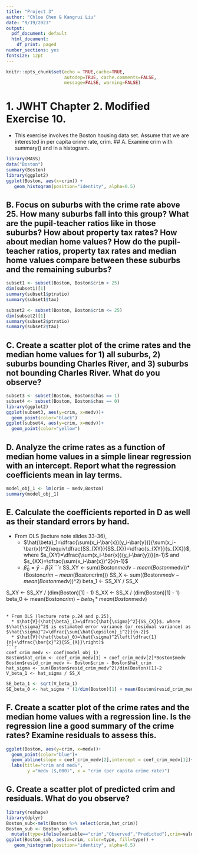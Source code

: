 ```yaml
---
title: "Project 3"
author: "Chloe Chen & Kangrui Liu"
date: "9/19/2023"
output:
  pdf_document: default
  html_document:
    df_print: paged
number_sections: yes
fontsize: 12pt
---
```

```r
knitr::opts_chunk$set(echo = TRUE,cache=TRUE, 
                      autodep=TRUE, cache.comments=FALSE,
                      message=FALSE, warning=FALSE)
```

# 1. JWHT Chapter 2. Modified Exercise 10.
- This exercise involves the Boston housing data set. Assume that we are interested in per capita crime rate, crim.
## A. Examine crim with summary() and in a histogram.
```r
library(MASS)
data("Boston")
summary(Boston)
library(ggplot2)
ggplot(Boston, aes(x=crim)) +
   geom_histogram(position="identity", alpha=0.5)
```

## B. Focus on suburbs with the crime rate above 25. How many suburbs fall into this group? What are the pupil-teacher ratios like in those suburbs? How about property tax rates? How about median home values? How do the pupil-teacher ratios, property tax rates and median home values compare between these suburbs and the remaining suburbs?
```r
subset1 <- subset(Boston, Boston$crim > 25)
dim(subset1)[1]
summary(subset1$ptratio)
summary(subset1$tax)

subset2 <- subset(Boston, Boston$crim <= 25)
dim(subset2)[1]
summary(subset2$ptratio)
summary(subset2$tax)
```

## C. Create a scatter plot of the crime rates and the median home values for 1) all suburbs, 2) suburbs bounding Charles River, and 3) suburbs not bounding Charles River. What do you observe?
```r
subset3 <- subset(Boston, Boston$chas == 1)
subset4 <- subset(Boston, Boston$chas == 0)
library(ggplot2)
ggplot(subset3, aes(y=crim, x=medv))+ 
  geom_point(color="black") 
ggplot(subset4, aes(y=crim, x=medv))+ 
  geom_point(color="yellow") 
```

## D. Analyze the crime rates as a function of median home values in a simple linear regression with an intercept. Report what the regression coefficients mean in lay terms.
```r
model_obj_1 <- lm(crim ~ medv,Boston)
summary(model_obj_1)
```

## E. Calculate the coefficients reported in D as well as their standard errors by hand.
* From OLS (lecture note slides 33-36), 
  * $\hat{\beta}_1=\dfrac{\sum(x_i-\bar{x})(y_i-\bar{y})}{\sum(x_i-\bar{x})^2}\equiv\dfrac{SS_{XY}}{SS_{X}}=\dfrac{s_{XY}}{s_{XX}}$, where $s_{XY}=\dfrac{\sum(x_i-\bar{x})(y_i-\bar{y})}{n-1}$ and $s_{XX}=\dfrac{\sum(x_i-\bar{x})^2}{n-1}$
  * $\hat{\beta}_0=\bar{y}-\hat{\beta}_1\bar{x}$
```r
SS_XY <- sum((Boston$medv-mean(Boston$medv))*(Boston$crim - mean(Boston$crim)))
SS_X <- sum((Boston$medv-mean(Boston$medv))^2)
beta_1 <- SS_XY / SS_X

S_XY <- SS_XY / (dim(Boston)[1] - 1)
S_XX <- SS_X / (dim(Boston)[1] - 1)
beta_0 <- mean(Boston$crim) - beta_1 * mean(Boston$medv)
```

* From OLS (lecture note p.24 and p.25), 
  * $\hat{V}(\hat{\beta}_1)=\dfrac{\hat{\sigma}^2}{SS_{X}}$, where $\hat{\sigma}^2$ is estimated error variance (or residual variance) as $\hat{\sigma}^2=\dfrac{\sum{\hat{\epsilon}_i^2}}{n-2}$
  * $\hat{V}(\hat{\beta}_0)=\hat{\sigma}^2\left(\dfrac{1}{n}+\dfrac{\bar{x}^2}{SS_{X}}\right)$
```r
coef_crim_medv <- coef(model_obj_1)
Boston$hat_crim <- coef_crim_medv[1] + coef_crim_medv[2]*Boston$medv
Boston$resid_crim_medv <- Boston$crim - Boston$hat_crim
hat_sigma <- sum(Boston$resid_crim_medv^2)/dim(Boston)[1]-2
V_beta_1 <- hat_sigma / SS_X
```

```r
SE_beta_1 <- sqrt(V_beta_1)
SE_beta_0 <- hat_sigma * (1/dim(Boston)[1] + mean(Boston$resid_crim_medv)^2/SS_X)
```

## F. Create a scatter plot of the crime rates and the median home values with a regression line. Is the regression line a good summary of the crime rates? Examine residuals to assess this.
```r

ggplot(Boston, aes(y=crim, x=medv))+
  geom_point(color="blue")+
  geom_abline(slope = coef_crim_medv[2],intercept = coef_crim_medv[1])+
  labs(title="crim and medv",
        y ="medv ($,000)", x = "crim (per capita crime rate)")
```

## G. Create a scatter plot of predicted crim and residuals. What do you observe?
```r
library(reshape) 
library(dplyr)
Boston_sub<-melt(Boston %>% select(crim,hat_crim))
Boston_sub <- Boston_sub%>%
  mutate(type=ifelse(variable=="crim","Observed","Predicted"),crim=value)
ggplot(Boston_sub, aes(x=crim, color=type, fill=type)) +
   geom_histogram(position="identity", alpha=0.5)
```
